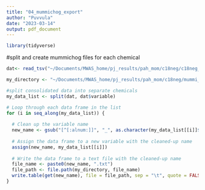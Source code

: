 ```yaml
---
title: "04_mummichog_export"
author: "Puvvula"
date: "2023-03-14"
output: pdf_document
---
```


```r
library(tidyverse)

```


#split and create mummichog files for each chemical
```r
dat<- read_tsv("~/Documents/MWAS_home/pj_results/pah_mom/c18neg/c18neg_mom_mummi.txt")

my_directory <- "~/Documents/MWAS_home/pj_results/pah_mom/c18neg/mummi_split"

#split consolidated data into separate chemicals 
my_data_list <- split(dat, dat$variable)

# Loop through each data frame in the list
for (i in seq_along(my_data_list)) {
  
  # Clean up the variable name
  new_name <- gsub("[^[:alnum:]]", "_", as.character(my_data_list[[i]]$variable[1]))
  
  # Assign the data frame to a new variable with the cleaned-up name
  assign(new_name, my_data_list[[i]])
  
  # Write the data frame to a text file with the cleaned-up name
  file_name <- paste0(new_name, ".txt")
  file_path <- file.path(my_directory, file_name)
  write.table(get(new_name), file = file_path, sep = "\t", quote = FALSE, row.names = FALSE)
}

```

